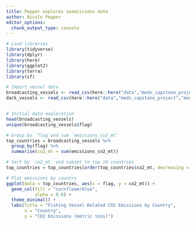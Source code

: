 ```yaml
---
title: Pepper explores seamissions data
author: Nicole Pepper
editor_options: 
  chunk_output_type: console
---
```


```r
# Load libraries
library(tidyverse)
library(dplyr)
library(here)
library(ggplot2)
library(terra)
library(sf)
```

```r
# Import vessel data
broadcasting_vessels <- read_csv(here::here("data","meds_capstone_project","meds_capstone_ais_emissions_data_v20241121-004.csv"))
dark_vessels <- read_csv(here::here("data","meds_capstone_project","meds_capstone_non_broadcasting_emissions_data_v20241125.csv"))
```

```r

```

```r
# Initial data exploration
head(broadcasting_vessels)
unique(broadcasting_vessels$flag)

```

```r
# Group by `flag`and sum `emissions_co2_mt`
top_countries = broadcasting_vessels %>%
  group_by(flag) %>% 
  summarise(co2_mt = sum(emissions_co2_mt))

# Sort by `co2_mt` and subset to top 10 countries
top_countries = top_countries[order(top_countries$co2_mt, decreasing = TRUE),] %>% head(10) 

```

```r

# Plot emissions by country
ggplot(data = top_countries, aes(x = flag, y = co2_mt)) + 
  geom_col(fill = "cornflowerblue",
           alpha = 0.8) + 
  theme_minimal() + 
  labs(title = "Fishing Vessel Related CO2 Emissions by Country",
       x = "Country",
       y = "CO2 Emissions (metric tons)")

```

